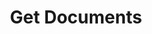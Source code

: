 ---
title: "Get Documents"
openapi: "GET /invoice/{invoiceId}/documents"
description: "Get documents (scanned/uploaded images) associated with this invoice."
---